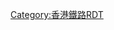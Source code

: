 {{Routemap|collapse=yes|title=香港電車|title-bg=green|title-color=white|inline=<includeonly>yes</includeonly>|map=
\\uSTR+l\uSTRfq\uSTR+r\\
\\uSTRg\\uBHF(L)f\\~~'''[[堅尼地城總站]]'''
\\uSTRl\uSTRgq\uABZg+r\\
\\\\uHST(R)\\~~ ~~[[爹核士街]]
\\\\uINT\\~~ ~~[[士美菲路]] • [[北街]]~~ ~~[[港鐵]][[堅尼地城站]]
\\\\uHST(L)\\~~ ~~[[山市街]]
\\\\uHST\\~~ ~~[[堅尼地城海傍]] • [[荷蘭街]]
\\\\uHST\\~~ ~~[[皇后大道西]]
\\\\uABZgl+l\uSTRq\uSTR+r
\\\\uHST\\uSTR~~ ~~[[山道 (香港)|山道]]
\\\\uABZg+l\uSTR+r\uSTR
\\\\uSTR\uSTRf\uSTR
\\\\uSTR\uBHF(L)f\uSTR~~ ~~'''[[石塘咀總站]]'''
\\\\uABZg+l\uSTRr\uKDSTxe~~ ~~'''[[屈地街電車廠]]'''
\\\\uINT\\uexSTR~~ ~~[[屈地街]]~~ ~~[[港鐵]][[香港大學站]]
\\\\uHST\\uexSTRf~~ ~~[[水街]]
\\\\ueABZg+l\uexSTRgq\uexSTRr~~ ~~ ~~ ~~屈地街電車廠緊急出口
\\\\uHST\\~~ ~~[[西邊街]]
\\\\uINT\\~~ ~~[[東邊街]]~~ ~~[[港鐵]][[西營盤站]]
\\\\uSTR2\uSTRc3\
\\\\uSTRc1\uSTR+4\
\\\\\uHST\~~ ~~[[修打蘭街]] • [[皇后街]]
\\\\\uHST(R)\~~ ~~[[干諾道西]]
\\\\\uHST\BOOT~~ ~~[[港澳碼頭 (香港)|港澳碼頭]]~~ ~~[[港澳碼頭 (香港)|港澳碼頭]]
\\\uSTR+l\uSTRfq\uABZgr+r\
\\\uBHF(R)g\\uSTRf\~~'''[[上環（西港城）總站]]'''
\\\uABZgl+l\uSTRgq\uSTRr\
\\\uINT\\\~~ ~~[[文華里 (香港)|文華里]] • [[禧利街]]~~ ~~[[港鐵]][[上環站]]
\\\uSTR2\uSTRc3\\
\\\uSTRc1\uSTR+4\\
\\\\uHST\\~~ ~~[[機利文街]]
\\\\uINT\\~~ ~~[[砵甸乍街]] • [[租庇利街]]~~ ~~[[港鐵]][[香港站]]
\\\\uINT\BOOT\~~ ~~[[畢打街]]~~ ~~[[港鐵]][[中環站]]、[[中環碼頭]]
\\\\uHST(L)\\~~ ~~[[雪廠街]]
\\\\uHST\\~~ ~~[[銀行街]]
\\\\uINT\FUNI\~~ ~~[[紅棉道]] • [[美利道]]~~ ~~[[山頂纜車]]
\\\\uINT\\~~ ~~[[金鐘站]]~~ ~~[[港鐵]][[金鐘站]]
\\\\uHST\\~~ ~~[[軍器廠街]]
\\\\uHST\\~~ ~~[[機利臣街]] • [[分域街]]
\\\\uHST\\~~ ~~[[汕頭街]] • [[盧押道]]
\\\\uINT\\~~ ~~[[柯布連道]]~~ ~~[[港鐵]][[灣仔站]]
\\\\uHST\\~~ ~~[[巴路士街]] • [[菲林明道]]
\\\\uHST\BOOT\~~ ~~[[杜老誌道]]~~ ~~[[灣仔碼頭]]
uSTR+l\uHST(L)q\uHST(L)q\uSTRfq\uABZgr+r\\~~ ~~[[摩利臣山道]] • [[天樂里]]
uHST(R)\\\\uHST\\~~ ~~[[皇后大道|皇后大道東]] • [[堅拿道西]]
uHST(R)\uSTR+l\uHST(R)q\uSTRgq\uABZgr+r\\~~ ~~[[跑馬地天主教聖彌額爾墳場|天主教墳場]] • [[富明街]]
uBHF(R)g\uHST(L)\\\uHST(L)\\~~ ~~'''[[跑馬地總站]]''' • [[禮頓道]] • [[波斯富街]]
uHST(R)\uHST(L)\\\uSTR\\~~ ~~[[黃泥涌道]] • [[樂活道]]
uSTRl\uSTRr\\\uINT\\~~ ~~[[百德新街]]~~ ~~[[港鐵]][[銅鑼灣站]]
\\\\uHST(R)\\~~ ~~邊寧頓街
\\uSTR+l\uSTRfq\uABZgr\\
\\uBHF(R)g\\uSTR\\~~'''[[銅鑼灣總站]]'''
\\uSTRl\uSTRgq\uABZgr\\
\\\\uHST\\~~ ~~[[信德街]]
\\\\uHST\\~~ ~~[[維多利亞公園]]
\\\\uINT\\~~ ~~[[留仙街]] • [[興發街]]~~ ~~[[港鐵]][[天后站]]
\\\\uHST\\~~ ~~[[琉璃街]] • [[永興街]]
\\\\uHST\\~~ ~~[[木星街]]
\\\\uINT\\~~ ~~[[炮台山]]~~ ~~[[港鐵]][[炮台山站]]
\\\\uABZgl\uHST(L)q\uSTR+r~~ ~~[[春秧街]]
\\\\uHST\\uSTRf~~ ~~[[北角道]]
\\\\uABZgl\uBHF(R)gq\uSTRr~~'''[[北角總站]]'''
\\\\uINT\BOOT\~~ ~~[[書局街]]~~ ~~[[港鐵]][[北角站]]、[[北角碼頭]]
\\\\uHST\\~~ ~~[[電照街]]
\\\\uHST\\~~ ~~[[健康西街]]
\\\\uHST\\~~ ~~[[健康東街]]
\\\\uHST\\~~ ~~[[渣華道]]
\\\\uINT\\~~ ~~[[芬尼街]]~~ ~~[[港鐵]][[鰂魚涌站]]
\\\\uHST\\~~ ~~[[柏架山道]]
\\\\uHST\\~~ ~~[[船塢里]]
\\\\uINT\\~~ ~~[[康山]]~~ ~~[[港鐵]][[太古站]]
\\\\uHST\\~~ ~~[[太古城道]]
\\\\uHST\BOOT\~~ ~~[[太康街]]~~ ~~[[西灣河碼頭]]
\\\\uINT\\~~ ~~[[聖十字徑]] • [[太安街]]~~ ~~[[港鐵]][[西灣河站]]
\\\\uABZgl+l\uSTRgq\uSTR+r
\\\\uHST\\uSTRg~~ ~~[[海富街]]
\\\\uSTR\\uDST~~ ~~'''[[西灣河電車廠]]'''
\\\\uABZgl+l\uSTRfq\uSTRr
\\\\uHST\\~~ ~~[[新城街]] • [[南康街]]
\\\\uHST\\~~ ~~[[柴灣道]]
\\\\uABZgl\uSTR+r\
\\\\uSTRg\uBHF(L)f\~~ ~~'''[[筲箕灣總站]]'''~~ ~~[[港鐵]][[筲箕灣站]]
\\\\uSTRl\uSTRr\
|bottom={{navbar|香港電車RDT}}
}}<noinclude>
{{Rdt intro|[[香港電車]]}}
[[Category:香港鐵路RDT]]
</noinclude>